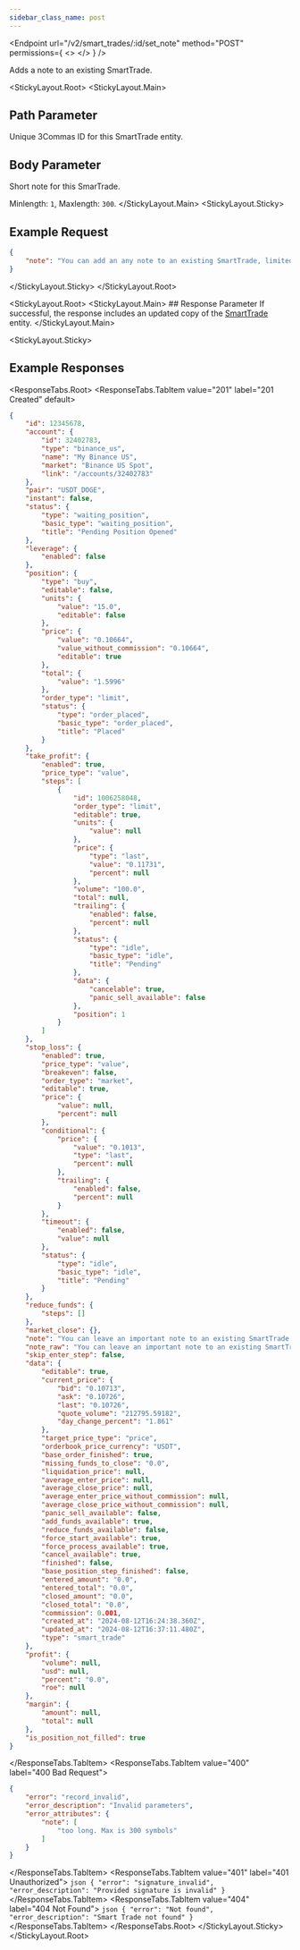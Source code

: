 ```yaml
---
sidebar_class_name: post
---
```


<Endpoint
  url="/v2/smart_trades/:id/set_note"
  method="POST"
  permissions={
    <>
      <Permission title="Permission" description="SMART_TRADES_WRITE" />
      <Permission title="Security" description="SIGNED" />
    </>
  }
/>

Adds a note to an existing SmartTrade.

<StickyLayout.Root>
<StickyLayout.Main>

## Path Parameter
<ApiParam name='id' type='integer' id="id" required>
   Unique 3Commas ID for this SmartTrade entity.
</ApiParam>

## Body Parameter
<ApiParam name='note' type='string' id="note" required>
   Short note for this SmarTrade.
   
   Minlength: `1`, Maxlength: `300`.
</ApiParam>
</StickyLayout.Main>
<StickyLayout.Sticky>

## Example Request

```json title="POST /v2/smart_trades/12345678/set_note"
{
    "note": "You can add an any note to an existing SmartTrade, limited to 300 characters."
}
```
</StickyLayout.Sticky>
</StickyLayout.Root>

<StickyLayout.Root>
<StickyLayout.Main>
    ## Response Parameter
    If successful, the response includes an updated copy of the [SmartTrade](/docs/SmartTrade/0.%20SmartTrade%20entity.mdx) entity.
</StickyLayout.Main>

<StickyLayout.Sticky>

##  Example Responses
<ResponseTabs.Root>
<ResponseTabs.TabItem value="201" label="201 Created" default>

```json
{
    "id": 12345678,
    "account": {
        "id": 32402783,
        "type": "binance_us",
        "name": "My Binance US",
        "market": "Binance US Spot",
        "link": "/accounts/32402783"
    },
    "pair": "USDT_DOGE",
    "instant": false,
    "status": {
        "type": "waiting_position",
        "basic_type": "waiting_position",
        "title": "Pending Position Opened"
    },
    "leverage": {
        "enabled": false
    },
    "position": {
        "type": "buy",
        "editable": false,
        "units": {
            "value": "15.0",
            "editable": false
        },
        "price": {
            "value": "0.10664",
            "value_without_commission": "0.10664",
            "editable": true
        },
        "total": {
            "value": "1.5996"
        },
        "order_type": "limit",
        "status": {
            "type": "order_placed",
            "basic_type": "order_placed",
            "title": "Placed"
        }
    },
    "take_profit": {
        "enabled": true,
        "price_type": "value",
        "steps": [
            {
                "id": 1006258048,
                "order_type": "limit",
                "editable": true,
                "units": {
                    "value": null
                },
                "price": {
                    "type": "last",
                    "value": "0.11731",
                    "percent": null
                },
                "volume": "100.0",
                "total": null,
                "trailing": {
                    "enabled": false,
                    "percent": null
                },
                "status": {
                    "type": "idle",
                    "basic_type": "idle",
                    "title": "Pending"
                },
                "data": {
                    "cancelable": true,
                    "panic_sell_available": false
                },
                "position": 1
            }
        ]
    },
    "stop_loss": {
        "enabled": true,
        "price_type": "value",
        "breakeven": false,
        "order_type": "market",
        "editable": true,
        "price": {
            "value": null,
            "percent": null
        },
        "conditional": {
            "price": {
                "value": "0.1013",
                "type": "last",
                "percent": null
            },
            "trailing": {
                "enabled": false,
                "percent": null
            }
        },
        "timeout": {
            "enabled": false,
            "value": null
        },
        "status": {
            "type": "idle",
            "basic_type": "idle",
            "title": "Pending"
        }
    },
    "reduce_funds": {
        "steps": []
    },
    "market_close": {},
    "note": "You can leave an important note to an existing SmartTrade. The note should not contain more than 300 characters. It allows the user to leave a note of any nature on SmartTrade.",
    "note_raw": "You can leave an important note to an existing SmartTrade. The note should not contain more than 300 characters. It allows the user to leave a note of any nature on SmartTrade.",
    "skip_enter_step": false,
    "data": {
        "editable": true,
        "current_price": {
            "bid": "0.10713",
            "ask": "0.10726",
            "last": "0.10726",
            "quote_volume": "212795.59182",
            "day_change_percent": "1.861"
        },
        "target_price_type": "price",
        "orderbook_price_currency": "USDT",
        "base_order_finished": true,
        "missing_funds_to_close": "0.0",
        "liquidation_price": null,
        "average_enter_price": null,
        "average_close_price": null,
        "average_enter_price_without_commission": null,
        "average_close_price_without_commission": null,
        "panic_sell_available": false,
        "add_funds_available": true,
        "reduce_funds_available": false,
        "force_start_available": true,
        "force_process_available": true,
        "cancel_available": true,
        "finished": false,
        "base_position_step_finished": false,
        "entered_amount": "0.0",
        "entered_total": "0.0",
        "closed_amount": "0.0",
        "closed_total": "0.0",
        "commission": 0.001,
        "created_at": "2024-08-12T16:24:38.360Z",
        "updated_at": "2024-08-12T16:37:11.480Z",
        "type": "smart_trade"
    },
    "profit": {
        "volume": null,
        "usd": null,
        "percent": "0.0",
        "roe": null
    },
    "margin": {
        "amount": null,
        "total": null
    },
    "is_position_not_filled": true
}
```
</ResponseTabs.TabItem>
<ResponseTabs.TabItem value="400" label="400 Bad Request">
```json
{
    "error": "record_invalid",
    "error_description": "Invalid parameters",
    "error_attributes": {
        "note": [
            "too long. Max is 300 symbols"
        ]
    }
}
```
</ResponseTabs.TabItem>
<ResponseTabs.TabItem value="401" label="401 Unauthorized">
        ```json
        {
            "error": "signature_invalid",
            "error_description": "Provided signature is invalid"
        }
        ```
</ResponseTabs.TabItem>
<ResponseTabs.TabItem value="404" label="404 Not Found">
        ```json
        {
            "error": "Not found",
            "error_description": "Smart Trade not found"
        }
        ```
</ResponseTabs.TabItem>
</ResponseTabs.Root>
</StickyLayout.Sticky>
</StickyLayout.Root>